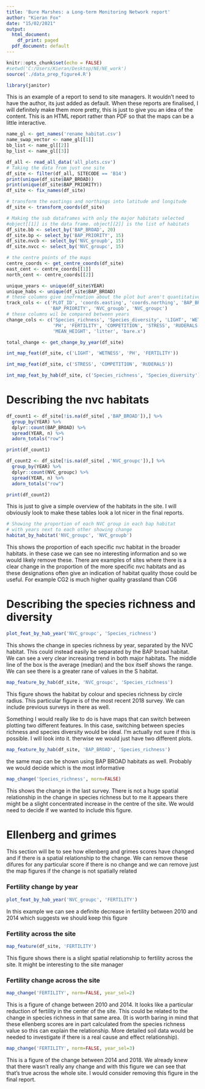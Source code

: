 ```yaml
---
title: 'Bure Marshes: a Long-term Monitoring Network report'
author: "Kieran Fox"
date: "15/02/2021"
output:
  html_document:
    df_print: paged
  pdf_document: default
---
```


```r
knitr::opts_chunk$set(echo = FALSE)
#setwd('C:/Users/Kieran/Desktop/NE/NE_work')
source('./data_prep_figure4.R')

library(janitor)
```

This is an example of a report to send to site managers. It wouldn't need to have the author, its just added as default. When these reports are finalised, I will definitely make them more pretty, this is just to give you an idea of the content. This is an HTML report rather than PDF so that the maps can be a little interactive.

```r
name_gl <- get_names('rename_habitat.csv')
name_swap_vector <- name_gl[[1]]
bb_list <- name_gl[[2]]
bp_list <- name_gl[[3]]

df_all <- read_all_data('all_plots.csv')
# Taking the data from just one site
df_site <- filter(df_all, SITECODE == 'B14')
print(unique(df_site$BAP_BROAD))
print(unique(df_site$BAP_PRIORITY))
df_site <- fix_names(df_site)

# transform the eastings and northings into latitude and longitude
df_site <- transform_coords(df_site)

# Making the sub dataframes with only the major habitats selected
#object[[1]] is the data frame. object[[2]] is the list of habitats
df_site.bb <- select_by('BAP_BROAD', 20)
df_site.bp <- select_by('BAP_PRIORITY', 15)
df_site.nvcb <- select_by('NVC_groupb', 15)
df_site.nvcc <- select_by('NVC_groupc', 15)

# the centre points of the maps
centre_coords <- get_centre_coords(df_site)
east_cent <- centre_coords[[1]]
north_cent <- centre_coords[[2]]

unique_years <- unique(df_site$YEAR)
unique_habs <- unique(df_site$BAP_BROAD)
# these columns give inofrmation about the plot but aren't quantitatively comp
track_cols <- c('PLOT_ID', 'coords.easting', 'coords.northing', 'BAP_BROAD',
                'BAP_PRIORITY', 'NVC_groupb', 'NVC_groupc')
# these columns wil be compared between years
change_cols <- c('Species_richness', 'Species_diversity', 'LIGHT', 'WETNESS',
                 'PH', 'FERTILITY', 'COMPETITION', 'STRESS', 'RUDERALS',
                 'MEAN_HEIGHT', 'litter', 'bare.x')

total_change <- get_change_by_year(df_site)
```


```r

int_map_feat(df_site, c('LIGHT', 'WETNESS', 'PH', 'FERTILITY'))

```


```r

int_map_feat(df_site, c('STRESS', 'COMPETITION', 'RUDERALS'))

```


```r

int_map_feat_by_hab(df_site, c('Species_richness', 'Species_diversity'))

```



# Describing the nvc habitats

```r

df_count1 <- df_site[!is.na(df_site[ ,'BAP_BROAD']),] %>%
  group_by(YEAR) %>%
  dplyr::count(BAP_BROAD) %>%
  spread(YEAR, n) %>%
  adorn_totals("row")

print(df_count1)

df_count2 <- df_site[!is.na(df_site[ ,'NVC_groupc']),] %>%
  group_by(YEAR) %>%
  dplyr::count(NVC_groupc) %>%
  spread(YEAR, n) %>%
  adorn_totals("row")

print(df_count2)
```

This is just to give a simple overview of the habitats in the site. I will obviously look to make these tables look a lot nicer in the final reports.

```r
# Showing the proportion of each NVC group in each bap habitat
# with years next to each other showing change
habitat_by_habitat('NVC_groupc', 'NVC_groupb')
```
This shows the proportion of each specific nvc habitat in the broader habitats. in these case we can see no interesting information and so we would likely remove these. There are examples of sites where there is a clear change in the proportion of the more specific nvc habitats and as these designations often give an indication of habitat quality those could be useful. For example CG2 is much higher quality grassland than CG6


# Describing the species richness and diversity

```r
plot_feat_by_hab_year('NVC_groupc', 'Species_richness')
```
This shows the change in species richness by year, separated by the NVC habitat. This could instead easily be separated by the BAP broad habitat. We can see a very clear increasing trend in both major habitats. The middle line of the box is the average (median) and the box itself shows the range. We can see there is a greater rane of values in the S habitat.


```r
map_feature_by_hab(df_site, 'NVC_groupc', 'Species_richness')
```

This figure shows the habitat by colour and species richness by circle radius. This particular figure is of the most recent 2018 survey. We can include previous surveys in there as well.

Something I would really like to do is have maps that can switch between plotting two different features. In this case, switching between species richness and species diversity would be ideal. I'm actually not sure if this is possible. I will look into it. therwise we would just have two different plots.

```r
map_feature_by_hab(df_site, 'BAP_BROAD', 'Species_richness')
```
the same map can be shown using BAP BROAD habitats as well. Probably we would decide which is the most informative

```r
map_change('Species_richness', norm=FALSE)
```
This shows the change in the last survey. There is not a huge spatial relationship in the change in species richness but to me it appears there might be a slight concentrated increase in the centre of the site. We would need to decide if we wanted to include this figure.

# Ellenberg and grimes

This section will be to see how ellenberg and grimes scores have changed and if there is a spatial relationship to the change. We can remove these difures for any particular score if there is no change and we can remove just the map figures if the change is not spatially related

### Fertility change by year
```r
plot_feat_by_hab_year('NVC_groupc', 'FERTILITY')
```

In this example we can see a definite decrease in fertility between 2010 and 2014 which suggests we should keep this figure

### Fertility across the site
```r
map_feature(df_site, 'FERTILITY')
```

This figure shows there is a slight spatial relationship to fertility across the site. It might be interesting to the site manager

### Fertility change across the site
```r
map_change('FERTILITY', norm=FALSE, year_sel=2)
```
This is a figure of change between 2010 and 2014. It looks like a particular reduction of fertility in the center of the site. This could be related to the change in species richness in that same area. (It is worth baring in mind that these ellenberg scores are in part calculated from the species richness value so this can explain the relationship. More detailed soil data would be needed to investigate if there is a real cause and effect relationship).

```r
map_change('FERTILITY', norm=FALSE, year_sel=3)
```

This is a figure of the change between 2014 and 2018. We already knew that there wasn't really any change and with this figure we can see that that's true across the whole site. I would consider removing this figure in the final report.

